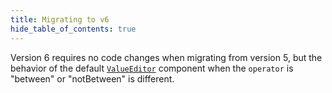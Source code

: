 ```yaml
---
title: Migrating to v6
hide_table_of_contents: true
---
```


Version 6 requires no code changes when migrating from version 5, but the behavior of the default [`ValueEditor`](./components/valueeditor) component when the `operator` is "between" or "notBetween" is different.

<!--
TODO: uncomment this once v5 is not the latest version
Instructions on migrating from v4 to v5 are [here](/docs/5/migrate).
-->
